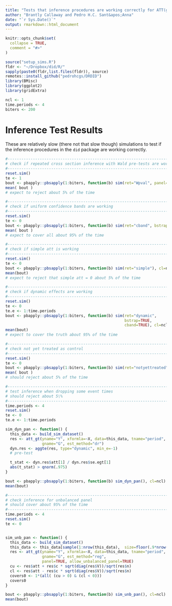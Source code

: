 ```yaml
---
title: "Tests that inference procedures are working correctly for ATT(g,t)"
author: "Brantly Callaway and Pedro H.C. Sant&apos;Anna"
date: "`r Sys.Date()`"
output: rmarkdown::html_document
---
```


```r
knitr::opts_chunk$set(
  collapse = TRUE,
  comment = "#>"
)
```

```r
source("setup_sims.R")
fldr <- "~/Dropbox/did/R/"
sapply(paste0(fldr,list.files(fldr)), source)
remotes::install_github("pedrohcgs/DRDID")
library(BMisc)
library(ggplot2)
library(gridExtra)

ncl <- 1
time.periods <- 4
biters <- 200
```

# Inference Test Results

These are relatively slow (there not that slow though) simulations to test if the inference procedures in the `did` package are working correctly.

```r
#-----------------------------------------------------------------------------
# check if repeated cross section inference with Wald pre-tests are working
#-----------------------------------------------------------------------------
reset.sim()
te <- 1
bout <- pbapply::pbsapply(1:biters, function(b) sim(ret="Wpval", panel=FALSE), cl=ncl)
mean( bout )
# expect to reject about 5% of the time
```

```r
#-----------------------------------------------------------------------------
# check if uniform confidence bands are working
#-----------------------------------------------------------------------------
reset.sim()
te <- 0
bout <- pbapply::pbsapply(1:biters, function(b) sim(ret="cband", bstrap=TRUE, cband=TRUE, panel=FALSE), cl=ncl)
mean( bout )
# expect to cover all about 95% of the time
```

```r
#-----------------------------------------------------------------------------
# check if simple att is working
#-----------------------------------------------------------------------------
reset.sim()
te <- 0
bout <- pbapply::pbsapply(1:biters, function(b) sim(ret="simple"), cl=ncl)
mean(bout)
# expect to reject that simple att = 0 about 5% of the time
```

```r
#-----------------------------------------------------------------------------
# check if dynamic effects are working
#-----------------------------------------------------------------------------
reset.sim()
te <- 0
te.e <- 1:time.periods
bout <- pbapply::pbsapply(1:biters, function(b) sim(ret="dynamic",
                                                    bstrap=TRUE,
                                                    cband=TRUE), cl=ncl)
mean(bout)
# expect to cover the truth about 95% of the time
```

```r
#-----------------------------------------------------------------------------
# check not yet treated as control
#-----------------------------------------------------------------------------
reset.sim()
te <- 0
bout <- pbapply::pbsapply(1:biters, function(b) sim(ret="notyettreated", control.group="notyettreated"), cl=ncl)
mean( bout )
# should reject about 5% of the time
```

```r
#-----------------------------------------------------------------------------
# test inference when dropping some event times
# should reject about 5\%
#-----------------------------------------------------------------------------
time.periods <- 4
reset.sim()
te <- 0
te.e <- 1:time.periods

sim_dyn_pan <- function() {
  this_data <- build_sim_dataset()
  res <- att_gt(yname="Y", xformla=~X, data=this_data, tname="period", idname="id",
                gname="G", est_method="dr")
  dyn.res <- aggte(res, type="dynamic", min_e=-1)
  # pre-test

  t_stat <- dyn.res$att[1] / dyn.res$se.egt[1]
  abs(t_stat) > qnorm(.975)
}

bout <- pbapply::pbsapply(1:biters, function(b) sim_dyn_pan(), cl=ncl)
mean(bout)
```

```r
#-----------------------------------------------------------------------------
# check inference for unbalanced panel
# should cover about 95% of the time
#-----------------------------------------------------------------------------
time.periods <- 4
reset.sim()
te <- 0


sim_unb_pan <- function() {
  this_data <- build_sim_dataset()
  this_data <- this_data[sample(1:nrow(this_data),  size=floor(.9*nrow(this_data))),]
  res <- att_gt(yname="Y", xformla=~X, data=this_data, tname="period", idname="id",
                gname="G", est_method="reg", 
                panel=TRUE, allow_unbalanced_panel=TRUE)
  cu <- res$att + res$c * sqrt(diag(res$V))/sqrt(res$n)
  cl <- res$att - res$c * sqrt(diag(res$V))/sqrt(res$n)
  covers0 <- 1*(all( (cu > 0) & (cl < 0)))
  covers0
}

bout <- pbapply::pbsapply(1:biters, function(b) sim_unb_pan(), cl=ncl)
mean(bout)
```
